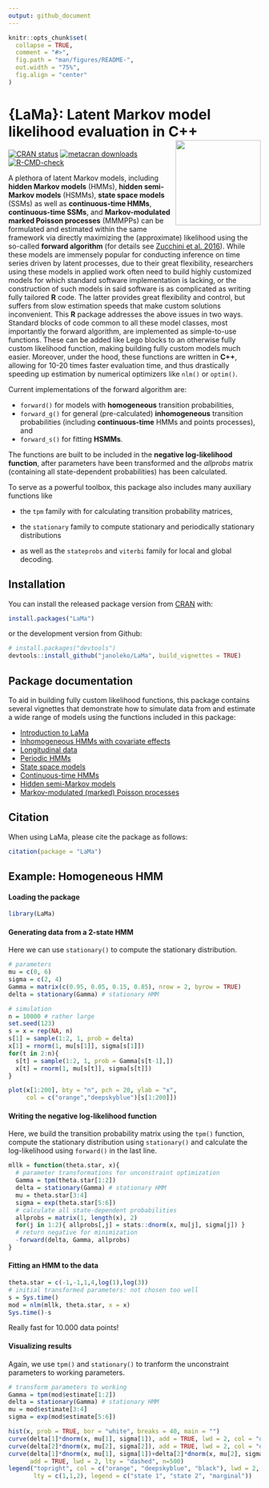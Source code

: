```yaml
---
output: github_document
---
```


```r
knitr::opts_chunk$set(
  collapse = TRUE,
  comment = "#>",
  fig.path = "man/figures/README-",
  out.width = "75%",
  fig.align = "center"
)
```

# {LaMa}: Latent Markov model likelihood evaluation in C++ <img src="man/figures/Logo_LaMa.png" align="right" height=170>

<!-- badges: start -->
[![CRAN status](https://www.r-pkg.org/badges/version/LaMa)](https://CRAN.R-project.org/package=LaMa)
[![metacran downloads](https://cranlogs.r-pkg.org/badges/last-month/LaMa)](https://cran.r-project.org/package=LaMa)
[![R-CMD-check](https://github.com/janoleko/LaMa/actions/workflows/R-CMD-check.yaml/badge.svg)](https://github.com/janoleko/LaMa/actions/workflows/R-CMD-check.yaml)
<!-- badges: end -->

A plethora of latent Markov models, including **hidden Markov models** (HMMs), **hidden semi-Markov models** (HSMMs), **state space models** (SSMs) as well as **continuous-time HMMs**, **continuous-time SSMs**, and **Markov-modulated marked Poisson processes** (MMMPPs) can be formulated and estimated within the same framework via directly maximizing the (approximate) likelihood using the so-called **forward algorithm** (for details see
<a href="https://teuder.github.io/rcpp4everyone_en/020_install.html" target="_blank">Zucchini et al. 2016</a>).
While these models are immensely popular for conducting inference on time series driven by latent processes, due to their great flexibility, researchers using these models in applied work often need to build highly customized models for which standard software implementation is lacking, or the construction of such models in said software is as complicated as writing fully tailored **R** code. The latter provides great flexibility and control, but suffers from slow estimation speeds that make custom solutions inconvenient. This **R** package addresses the above issues in two ways. Standard blocks of code common to all these model classes, most importantly the forward algorithm, are implemented as simple-to-use functions. These can be added like Lego blocks to an otherwise fully custom likelihood function, making building fully custom models much easier. Moreover, under the hood, these functions are written in **C++**, allowing for 10-20 times faster evaluation time, and thus drastically speeding up estimation by numerical optimizers like `nlm()` or `optim()`.

Current implementations of the forward algorithm are:

* `forward()` for models with **homogeneous** transition probabilities,
* `forward_g()` for general (pre-calculated) **inhomogeneous** transition probabilities (including **continuous-time** HMMs and points processes), and
* `forward_s()` for fitting **HSMMs**.

The functions are built to be included in the **negative log-likelihood function**, after parameters have been transformed and the *allprobs* matrix (containing all state-dependent probabilities) has been calculated. 

To serve as a powerful toolbox, this package also includes many auxiliary functions like

* the `tpm` family with for calculating transition probability matrices,
  <!-- + `tpm()` for calculating a homogeneous transition probability matrix via the multinomial logistic link,  -->
  <!-- + `tpm_g()` for calculating general inhomogeneous transition probabilty matrices,  -->
  <!-- + `tpm_p()` for calculating transition matrices of periodically inhomogeneous HMMs, -->
  <!-- + `tpm_cont()` for calculating the transition probabilites of a continuous-time Markov chain, -->
  <!-- + `tpm_hsmm()` for calculating the transition matrix of an HSMM-approximating HMM, -->

* the `stationary` family to compute stationary and periodically stationary distributions

* as well as the `stateprobs` and `viterbi` family for local and global decoding.

## Installation

You can install the released package version from [CRAN](https://CRAN.R-project.org) with:

```r
install.packages("LaMa")
```

or the development version from Github:
```r
# install.packages("devtools")
devtools::install_github("janoleko/LaMa", build_vignettes = TRUE)
```
<!-- (To install from Github, you need a functional <a href="https://teuder.github.io/rcpp4everyone_en/020_install.html" target="_blank">C++ compiler</a>.) -->

## Package documentation

To aid in building fully custom likelihood functions, this package contains several vignettes that demonstrate how to simulate data from and estimate a wide range of models using the functions included in this package:

* [Introduction to LaMa](https://janoleko.github.io/files/vignettes/LaMa/Intro_to_LaMa.pdf)
* [Inhomogeneous HMMs with covariate effects](https://janoleko.github.io/files/vignettes/LaMa/Inhomogeneous_HMMs.pdf)
* [Longitudinal data](https://janoleko.github.io/files/vignettes/LaMa/Longitudinal_data.pdf)
* [Periodic HMMs](https://janoleko.github.io/files/vignettes/LaMa/Periodic_HMM.pdf)
* [State space models](https://janoleko.github.io/files/vignettes/LaMa/State_space_models.pdf)
* [Continuous-time HMMs](https://janoleko.github.io/files/vignettes/LaMa/Continuous_time_HMMs.pdf)
* [Hidden semi-Markov models](https://janoleko.github.io/files/vignettes/LaMa/HSMMs.pdf)
* [Markov-modulated (marked) Poisson processes](https://janoleko.github.io/files/vignettes/LaMa/MMMPPs.pdf)


## Citation

When using LaMa, please cite the package as follows:
```r
citation(package = "LaMa")
```


## Example: Homogeneous HMM

#### Loading the package
```r
library(LaMa)
```


#### Generating data from a 2-state HMM
Here we can use `stationary()` to compute the stationary distribution.
```r
# parameters
mu = c(0, 6)
sigma = c(2, 4)
Gamma = matrix(c(0.95, 0.05, 0.15, 0.85), nrow = 2, byrow = TRUE)
delta = stationary(Gamma) # stationary HMM

# simulation
n = 10000 # rather large
set.seed(123)
s = x = rep(NA, n)
s[1] = sample(1:2, 1, prob = delta)
x[1] = rnorm(1, mu[s[1]], sigma[s[1]])
for(t in 2:n){
  s[t] = sample(1:2, 1, prob = Gamma[s[t-1],])
  x[t] = rnorm(1, mu[s[t]], sigma[s[t]])
}

plot(x[1:200], bty = "n", pch = 20, ylab = "x", 
     col = c("orange","deepskyblue")[s[1:200]])
```

#### Writing the negative log-likelihood function
Here, we build the transition probability matrix using the `tpm()` function, compute the stationary distribution using `stationary()` and calculate the log-likelihood using `forward()` in the last line.
```r
mllk = function(theta.star, x){
  # parameter transformations for unconstraint optimization
  Gamma = tpm(theta.star[1:2])
  delta = stationary(Gamma) # stationary HMM
  mu = theta.star[3:4]
  sigma = exp(theta.star[5:6])
  # calculate all state-dependent probabilities
  allprobs = matrix(1, length(x), 2)
  for(j in 1:2){ allprobs[,j] = stats::dnorm(x, mu[j], sigma[j]) }
  # return negative for minimization
  -forward(delta, Gamma, allprobs)
}
```

#### Fitting an HMM to the data
```r
theta.star = c(-1,-1,1,4,log(1),log(3)) 
# initial transformed parameters: not chosen too well
s = Sys.time()
mod = nlm(mllk, theta.star, x = x)
Sys.time()-s
```
Really fast for 10.000 data points!

#### Visualizing results
Again, we use `tpm()` and `stationary()` to tranform the unconstraint parameters to working parameters.
```r
# transform parameters to working
Gamma = tpm(mod$estimate[1:2])
delta = stationary(Gamma) # stationary HMM
mu = mod$estimate[3:4]
sigma = exp(mod$estimate[5:6])

hist(x, prob = TRUE, bor = "white", breaks = 40, main = "")
curve(delta[1]*dnorm(x, mu[1], sigma[1]), add = TRUE, lwd = 2, col = "orange", n=500)
curve(delta[2]*dnorm(x, mu[2], sigma[2]), add = TRUE, lwd = 2, col = "deepskyblue", n=500)
curve(delta[1]*dnorm(x, mu[1], sigma[1])+delta[2]*dnorm(x, mu[2], sigma[2]),
      add = TRUE, lwd = 2, lty = "dashed", n=500)
legend("topright", col = c("orange", "deepskyblue", "black"), lwd = 2, bty = "n",
       lty = c(1,1,2), legend = c("state 1", "state 2", "marginal"))
```